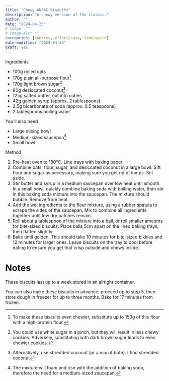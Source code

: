```yaml
---
title: "Chewy ANZAC biscuits"
description: "A chewy version of the classic."
author: ""
date: "2024-04-25"
# image: ""
# image-alt: ""
categories: [cookies, effort/easy, time/quick]
date-modified: "2024-04-25"
draft: yes
---
```


Ingredients

- 100g rolled oats
- 170g plain all-purpose flour[^1]
- 170g light brown sugar[^2]
- 80g desiccated coconut[^3]
- 125g salted butter, cut into cubes
- 42g golden syrup (approx. 2 tablespoons)
- 2.5g bicarbonate of soda (approx. 0.5 teaspoons)
- 2 tablespoons boiling water

You'll also need

- Large mixing bowl
- Medium-sized saucepan[^4]
- Small bowl

Method

1. Pre-heat oven to 180°C. Line trays with baking paper.
2. Combine oats, flour, sugar, and desiccated coconut in a large bowl. Sift flour and sugar as necessary, making sure you get rid of lumps. Set aside.
3. Stir butter and syrup in a medium saucepan over low heat until smooth. In a small bowl, quickly combine baking soda with boiling water, then stir in this baking soda mixture into the saucepan. The mixture should bubble. Remove from heat.
4. Add the wet ingredients to the flour mixture, using a rubber spatula to scrape the sides of the saucepan. Mix to combine all ingredients together until few dry patches remain.
5. Roll about a tablespoon of the mixture into a ball, or roll smaller amounts for bite-sized biscuits. Place balls 5cm apart on the lined baking trays, then flatten slightly.
6. Bake until golden. This should take 10 minutes for bite-sized bikkies and 12 minutes for larger ones. Leave biscuits on the tray to cool before eating to ensure you get that crisp outside and chewy inside.

# Notes

These biscuits last up to a week stored in an airtight container. 

You can also make these biscuits in advance: proceed up to step 5, then store dough in freezer for up to three months. Bake for 17 minutes from frozen.

[^1]: To make these biscuits even chewier, substitute up to 150g of this flour with a high-protein flour.
[^2]: You could use white sugar in a pinch, but they will result in less chewy cookies. Adversely, substituting with dark brown sugar leads to even chewier cookies.
[^3]: Alternatively, use shredded coconut (or a mix of both). I find shredded coconut 
[^4]: The mixture will foam and rise with the addition of baking soda, therefore the need for a medium-sized saucepan.